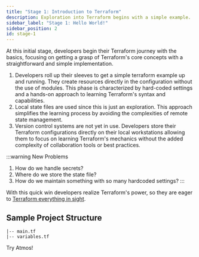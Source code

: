 ```yaml
---
title: "Stage 1: Introduction to Terraform"
description: Exploration into Terraform begins with a simple example.
sidebar_label: "Stage 1: Hello World!"
sidebar_position: 2
id: stage-1
---
```


At this initial stage, developers begin their Terraform journey with the basics, focusing on getting a grasp of Terraform's 
core concepts with a straightforward and simple implementation.

1. Developers roll up their sleeves to get a simple terraform example up and running. They create resources directly in the
   configuration without the use of modules. This phase is characterized by hard-coded settings and a hands-on approach to learning
   Terraform's syntax and capabilities.
2. Local state files are used since this is just an exploration. This approach simplifies the learning process by avoiding the complexities of remote state management.
3. Version control systems are not yet in use. Developers store their Terraform configurations directly on their local workstations
   allowing them to focus on learning Terraform's mechanics without the added complexity of collaboration tools or best practices.

:::warning New Problems
1. How do we handle secrets?
2. Where do we store the state file?
3. How do we maintain something with so many hardcoded settings?
:::

With this quick win developers realize Terraform's power, so they are eager to [Terraform everything in sight](/introduction/why-atmos/stage-2). 

## Sample Project Structure

```plaintext
|-- main.tf
|-- variables.tf    
```
<Link
    to="/introduction/why-atmos/nirvana"
    className="button button--lg button--primary">
    Try Atmos!
</Link>
